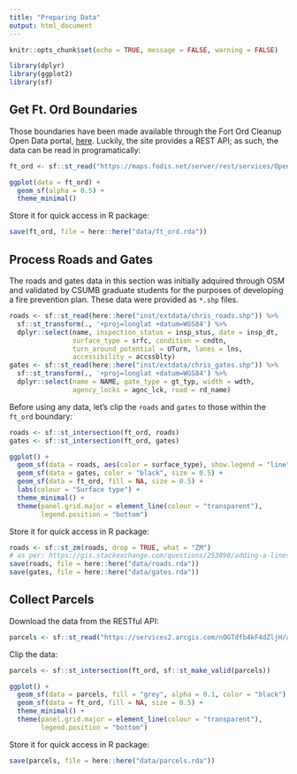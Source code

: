 ```yaml
---
title: "Preparing Data"
output: html_document
---
```


```r
knitr::opts_chunk$set(echo = TRUE, message = FALSE, warning = FALSE)
```

```r
library(dplyr)
library(ggplot2)
library(sf)
```

## Get Ft. Ord Boundaries

Those boundaries have been made available through the Fort Ord Cleanup Open Data portal, [here](https://fort-ord-cleanup-open-data-cespk.hub.arcgis.com/datasets/installation-historical-area/geoservice?geometry=-122.233%2C36.515%2C-121.354%2C36.708). Luckily, the site provides a REST API; as such, the data can be read in programatically:

```r
ft_ord <- sf::st_read("https://maps.fodis.net/server/rest/services/OpenData/AdministrativeBoundaries/FeatureServer/4/query?where=1%3D1&outFields=*&outSR=4326&f=json")

ggplot(data = ft_ord) +
  geom_sf(alpha = 0.5) + 
  theme_minimal()
```

Store it for quick access in R package:

```r
save(ft_ord, file = here::here("data/ft_ord.rda"))
```

## Process Roads and Gates

The roads and gates data in this section was initially adquired through OSM and validated by CSUMB graduate students for the purposes of developing a fire prevention plan. These data were provided as `*.shp` files.

```r
roads <- sf::st_read(here::here("inst/extdata/chris_roads.shp")) %>%
  sf::st_transform(., '+proj=longlat +datum=WGS84') %>%
  dplyr::select(name, inspection_status = insp_stus, date = insp_dt,
                surface_type = srfc, condition = cndtn, 
                turn_around_potential = UTurn, lanes = lns, 
                accessibility = accssblty)
gates <- sf::st_read(here::here("inst/extdata/chris_gates.shp")) %>%
  sf::st_transform(., '+proj=longlat +datum=WGS84') %>%
  dplyr::select(name = NAME, gate_type = gt_typ, width = wdth, 
                agency_locks = agnc_lck, road = rd_name)
```

Before using any data, let's clip the `roads` and `gates` to those within the `ft_ord` boundary:

```r
roads <- sf::st_intersection(ft_ord, roads)
gates <- sf::st_intersection(ft_ord, gates)
```

```r
ggplot() +
  geom_sf(data = roads, aes(color = surface_type), show.legend = "line") +
  geom_sf(data = gates, color = "black", size = 0.5) +
  geom_sf(data = ft_ord, fill = NA, size = 0.5) +
  labs(colour = "Surface type") +
  theme_minimal() + 
  theme(panel.grid.major = element_line(colour = "transparent"),
        legend.position = "bottom")
``` 

Store it for quick access in R package:

```r
roads <- sf::st_zm(roads, drop = TRUE, what = "ZM")
# as per: https://gis.stackexchange.com/questions/253898/adding-a-linestring-by-st-read-in-shiny-leaflet
save(roads, file = here::here("data/roads.rda"))
save(gates, file = here::here("data/gates.rda"))
```


## Collect Parcels

Download the data from the RESTful API:

```r
parcels <- sf::st_read("https://services2.arcgis.com/nOGTdfb4kF4dZljH/arcgis/rest/services/Parcels_Data/FeatureServer/0/query?where=1%3D1&outFields=*&outSR=4326&f=json")
```

Clip the data:

```r
parcels <- sf::st_intersection(ft_ord, sf::st_make_valid(parcels))
```

```r
ggplot() +
  geom_sf(data = parcels, fill = "grey", alpha = 0.1, color = "black") +
  geom_sf(data = ft_ord, fill = NA, size = 0.5) +
  theme_minimal() + 
  theme(panel.grid.major = element_line(colour = "transparent"),
        legend.position = "bottom")
```

Store it for quick access in R package:

```r
save(parcels, file = here::here("data/parcels.rda"))
```